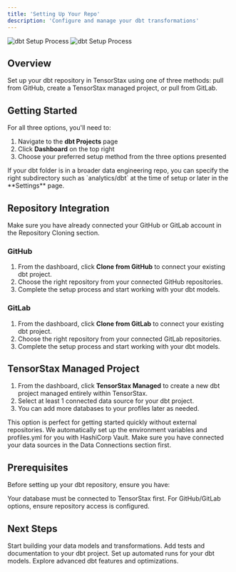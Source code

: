```yaml
---
title: 'Setting Up Your Repo'
description: 'Configure and manage your dbt transformations'
---
```


<img
  className="block dark:hidden"
  src="https://i.imgur.com/lFMR45V.gif"
  alt="dbt Setup Process"
/>
<img
  className="hidden dark:block"
  src="https://i.imgur.com/lFMR45V.gif"
  alt="dbt Setup Process"
/>

## Overview

Set up your dbt repository in TensorStax using one of three methods: pull from GitHub, create a TensorStax managed project, or pull from GitLab.

## Getting Started

For all three options, you'll need to:

1. Navigate to the **dbt Projects** page
2. Click **Dashboard** on the top right
3. Choose your preferred setup method from the three options presented

<Tip>
If your dbt folder is in a broader data engineering repo, you can specify the right subdirectory such as `analytics/dbt` at the time of setup or later in the **Settings** page.
</Tip>

## Repository Integration

<Note>
Make sure you have already connected your GitHub or GitLab account in the Repository Cloning section.
</Note>

### GitHub

1. From the dashboard, click **Clone from GitHub** to connect your existing dbt project.
2. Choose the right repository from your connected GitHub repositories.
3. Complete the setup process and start working with your dbt models.

### GitLab

1. From the dashboard, click **Clone from GitLab** to connect your existing dbt project.
2. Choose the right repository from your connected GitLab repositories.  
3. Complete the setup process and start working with your dbt models.

## TensorStax Managed Project

1. From the dashboard, click **TensorStax Managed** to create a new dbt project managed entirely within TensorStax.
2. Select at least 1 connected data source for your dbt project.
3. You can add more databases to your profiles later as needed.

<Note>
This option is perfect for getting started quickly without external repositories. We automatically set up the environment variables and profiles.yml for you with HashiCorp Vault. Make sure you have connected your data sources in the Data Connections section first.
</Note>

## Prerequisites

Before setting up your dbt repository, ensure you have:

<CardGroup cols={2}>
  <Card title="Connected Data Source" icon="database" href="/data-connections">
    Your database must be connected to TensorStax first.
  </Card>
  <Card title="Repository Access" icon="github" href="/repository-cloning">
    For GitHub/GitLab options, ensure repository access is configured.
  </Card>
</CardGroup>

## Next Steps

<CardGroup cols={2}>
  <Card title="Model Development" icon="code" href="#">
    Start building your data models and transformations.
  </Card>
  <Card title="Testing & Documentation" icon="shield-check" href="#">
    Add tests and documentation to your dbt project.
  </Card>
  <Card title="Scheduling" icon="clock" href="#">
    Set up automated runs for your dbt models.
  </Card>
  <Card title="Advanced Features" icon="rocket" href="#">
    Explore advanced dbt features and optimizations.
  </Card>
</CardGroup>